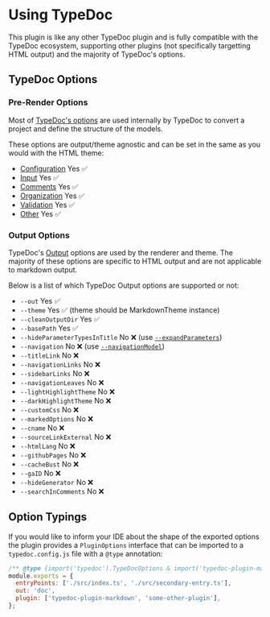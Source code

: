 
# Using TypeDoc

This plugin is like any other TypeDoc plugin and is fully compatible with the TypeDoc ecosystem, supporting other plugins (not specifically targetting HTML output) and the majority of TypeDoc's options.

## TypeDoc Options

### Pre-Render Options

Most of [TypeDoc's options](https://typedoc.org/options/) are used internally by TypeDoc to convert a project and define the structure of the models.

These options are output/theme agnostic and can be set in the same as you would with the HTML theme:

- [Configuration](https://typedoc.org/options/configuration/) Yes ✅
- [Input](https://typedoc.org/options/input/) Yes ✅
- [Comments](https://typedoc.org/options/comments/) Yes ✅
- [Organization](https://typedoc.org/options/Organization/) Yes ✅
- [Validation](https://typedoc.org/options/validation/) Yes ✅
- [Other](https://typedoc.org/options/other/) Yes ✅

### Output Options

TypeDoc's [Output](https://typedoc.org/options/output/) options are used by the renderer and theme. The majority of these options are specific to HTML output and are not applicable to markdown output.

Below is a list of which TypeDoc Output options are supported or not:

- `--out` Yes ✅
- `--theme` Yes ✅ (theme should be MarkdownTheme instance)
- `--cleanOutputDir` Yes ✅
- `--basePath` Yes ✅
- `--hideParameterTypesInTitle` No ❌ (use [`--expandParameters`](/docs/options#expandparameters))
- `--navigation` No ❌ (use [`--navigationModel`](/docs/options#navigationmodel))
- `--titleLink` No ❌
- `--navigationLinks` No ❌
- `--sidebarLinks` No ❌
- `--navigationLeaves` No ❌
- `--lightHighlightTheme` No ❌
- `--darkHighlightTheme` No ❌
- `--customCss` No ❌
- `--markedOptions` No ❌
- `--cname` No ❌
- `--sourceLinkExternal` No ❌
- `--htmlLang` No ❌
- `--githubPages` No ❌
- `--cacheBust` No ❌
- `--gaID` No ❌
- `--hideGenerator` No ❌
- `--searchInComments` No ❌

## Option Typings

If you would like to inform your IDE about the shape of the exported options the plugin provides a `PluginOptions` interface that can be imported to a `typedoc.config.js` file with a `@type` annotation:

```js filename="typedoc.config.js"
/** @type {import('typedoc').TypeDocOptions & import('typedoc-plugin-markdown').PluginOptions} */
module.exports = {
  entryPoints: ['./src/index.ts', './src/secondary-entry.ts'],
  out: 'doc',
  plugin: ['typedoc-plugin-markdown', 'some-other-plugin'],
};
```
